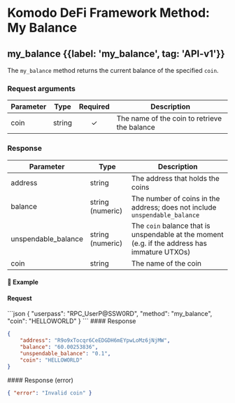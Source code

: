 
# Komodo DeFi Framework Method: My Balance

## my\_balance {{label: 'my_balance', tag: 'API-v1'}}

The `my_balance` method returns the current balance of the specified `coin`.

### Request arguments

| Parameter | Type   | Required | Description                                  |
| --------- | ------ | :------: | -------------------------------------------- |
| coin      | string |     ✓    | The name of the coin to retrieve the balance |

### Response

| Parameter            | Type             | Description                                                                                   |
| -------------------- | ---------------- | --------------------------------------------------------------------------------------------- |
| address              | string           | The address that holds the coins                                                              |
| balance              | string (numeric) | The number of coins in the address; does not include `unspendable_balance`                    |
| unspendable\_balance | string (numeric) | The `coin` balance that is unspendable at the moment (e.g. if the address has immature UTXOs) |
| coin                 | string           | The name of the coin                                                                          |

#### 📌 Example

#### Request

<CodeGroup title="my_balance" tag="POST" label="my_balance" mm2MethodDecorate="true">
  ```json
  {
    "userpass": "RPC_UserP@SSW0RD",
    "method": "my_balance",
    "coin": "HELLOWORLD"
  }
  ```
</CodeGroup>

<CollapsibleSection expandedText="Hide Response" collapsedText="Show Response">
  #### Response

  ```json
  {
      "address": "R9o9xTocqr6CeEDGDH6mEYpwLoMz6jNjMW",
      "balance": "60.00253836",
      "unspendable_balance": "0.1",
      "coin": "HELLOWORLD"
  }
  ```
</CollapsibleSection>

<CollapsibleSection expandedText="Hide Error Response" collapsedText="Show Error Response">
  #### Response (error)

  ```json
  { "error": "Invalid coin" }
  ```
</CollapsibleSection>
